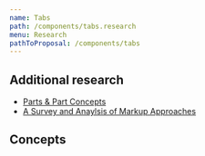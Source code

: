```yaml
---
name: Tabs
path: /components/tabs.research
menu: Research
pathToProposal: /components/tabs
---
```



<ComponentCoverage component="Tabs" />

## Additional research

- [Parts & Part Concepts](/components/tabs.research.parts)
- [A Survey and Anaylsis of Markup Approaches](/components/tabs.research.markup)

## Concepts

<Concepts component="Tabs" />
